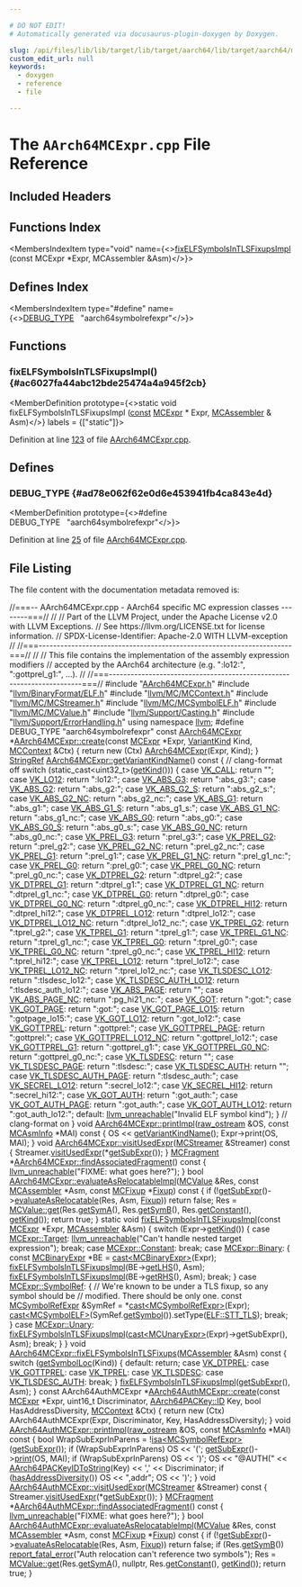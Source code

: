 ```yaml
---

# DO NOT EDIT!
# Automatically generated via docusaurus-plugin-doxygen by Doxygen.

slug: /api/files/lib/lib/target/lib/target/aarch64/lib/target/aarch64/mctargetdesc/aarch64mcexpr-cpp
custom_edit_url: null
keywords:
  - doxygen
  - reference
  - file

---
```





# The `AArch64MCExpr.cpp` File Reference

<DoxygenPage pluginConfig={pluginConfig}>



## Included Headers

<IncludesList>
<IncludesListItem
  filePath="AArch64MCExpr.h"
  permalink="/docs/api/files/lib/lib/target/lib/target/aarch64/lib/target/aarch64/mctargetdesc/aarch64mcexpr-h"
  isLocal="true" />
<IncludesListItem
  filePath="llvm/BinaryFormat/ELF.h"
  permalink="/docs/api/files/include/include/llvm/include/llvm/binaryformat/elf-h"
  isLocal="true" />
<IncludesListItem
  filePath="llvm/MC/MCContext.h"
  permalink="/docs/api/files/include/include/llvm/include/llvm/mc/mccontext-h"
  isLocal="true" />
<IncludesListItem
  filePath="llvm/MC/MCStreamer.h"
  permalink="/docs/api/files/include/include/llvm/include/llvm/mc/mcstreamer-h"
  isLocal="true" />
<IncludesListItem
  filePath="llvm/MC/MCSymbolELF.h"
  permalink="/docs/api/files/include/include/llvm/include/llvm/mc/mcsymbolelf-h"
  isLocal="true" />
<IncludesListItem
  filePath="llvm/MC/MCValue.h"
  permalink="/docs/api/files/include/include/llvm/include/llvm/mc/mcvalue-h"
  isLocal="true" />
<IncludesListItem
  filePath="llvm/Support/Casting.h"
  permalink="/docs/api/files/include/include/llvm/include/llvm/support/casting-h"
  isLocal="true" />
<IncludesListItem
  filePath="llvm/Support/ErrorHandling.h"
  permalink="/docs/api/files/include/include/llvm/include/llvm/support/errorhandling-h"
  isLocal="true" />
</IncludesList>

## Functions Index

<MembersIndex>

<MembersIndexItem
  type="void"
  name={<><a href="#ac6027fa44abc12bde25474a4a945f2cb">fixELFSymbolsInTLSFixupsImpl</a> (const MCExpr &#42;Expr, MCAssembler &amp;Asm)</>}>
</MembersIndexItem>

</MembersIndex>

## Defines Index

<MembersIndex>

<MembersIndexItem
  type="#define"
  name={<><a href="#ad78e062f62e0d6e453941fb4ca843e4d">DEBUG&#95;TYPE</a>&nbsp;&nbsp;&nbsp;&quot;aarch64symbolrefexpr&quot;</>}>
</MembersIndexItem>

</MembersIndex>


<SectionDefinition>

## Functions

### fixELFSymbolsInTLSFixupsImpl() {#ac6027fa44abc12bde25474a4a945f2cb}

<MemberDefinition
  prototype={<>static void fixELFSymbolsInTLSFixupsImpl (<a href="/docs/api/files/lib/lib/target/lib/target/aarch64/aarch64promoteconstant-cpp/#a90f8350fecae261c25be85d38b451bff">const</a> <a href="/docs/api/classes/llvm/mcexpr">MCExpr</a> &#42; Expr, <a href="/docs/api/classes/llvm/mcassembler">MCAssembler</a> &amp; Asm)</>}
  labels = {["static"]}>

Definition at line <a href="#l00123">123</a> of file <a href="/docs/api/files/lib/lib/target/lib/target/aarch64/lib/target/aarch64/mctargetdesc/aarch64mcexpr-cpp">AArch64MCExpr.cpp</a>.
</MemberDefinition>

</SectionDefinition>

<SectionDefinition>

## Defines

### DEBUG&#95;TYPE {#ad78e062f62e0d6e453941fb4ca843e4d}

<MemberDefinition
  prototype={<>#define DEBUG&#95;TYPE&nbsp;&nbsp;&nbsp;&quot;aarch64symbolrefexpr&quot;</>}>

Definition at line <a href="#l00025">25</a> of file <a href="/docs/api/files/lib/lib/target/lib/target/aarch64/lib/target/aarch64/mctargetdesc/aarch64mcexpr-cpp">AArch64MCExpr.cpp</a>.
</MemberDefinition>

</SectionDefinition>

## File Listing

The file content with the documentation metadata removed is:

<ProgramListing>

<Link id="l00001" /><CodeLine lineNumber="1"><Highlight kind="comment">//===-- AArch64MCExpr.cpp - AArch64 specific MC expression classes --------===//</Highlight><Highlight kind="normal"></Highlight></CodeLine>
<Link id="l00002" /><CodeLine lineNumber="2"><Highlight kind="normal"></Highlight><Highlight kind="comment">//</Highlight><Highlight kind="normal"></Highlight></CodeLine>
<Link id="l00003" /><CodeLine lineNumber="3"><Highlight kind="normal"></Highlight><Highlight kind="comment">// Part of the LLVM Project, under the Apache License v2.0 with LLVM Exceptions.</Highlight><Highlight kind="normal"></Highlight></CodeLine>
<Link id="l00004" /><CodeLine lineNumber="4"><Highlight kind="normal"></Highlight><Highlight kind="comment">// See https://llvm.org/LICENSE.txt for license information.</Highlight><Highlight kind="normal"></Highlight></CodeLine>
<Link id="l00005" /><CodeLine lineNumber="5"><Highlight kind="normal"></Highlight><Highlight kind="comment">// SPDX-License-Identifier: Apache-2.0 WITH LLVM-exception</Highlight><Highlight kind="normal"></Highlight></CodeLine>
<Link id="l00006" /><CodeLine lineNumber="6"><Highlight kind="normal"></Highlight><Highlight kind="comment">//</Highlight><Highlight kind="normal"></Highlight></CodeLine>
<Link id="l00007" /><CodeLine lineNumber="7"><Highlight kind="normal"></Highlight><Highlight kind="comment">//===----------------------------------------------------------------------===//</Highlight><Highlight kind="normal"></Highlight></CodeLine>
<Link id="l00008" /><CodeLine lineNumber="8"><Highlight kind="normal"></Highlight><Highlight kind="comment">//</Highlight><Highlight kind="normal"></Highlight></CodeLine>
<Link id="l00009" /><CodeLine lineNumber="9"><Highlight kind="normal"></Highlight><Highlight kind="comment">// This file contains the implementation of the assembly expression modifiers</Highlight><Highlight kind="normal"></Highlight></CodeLine>
<Link id="l00010" /><CodeLine lineNumber="10"><Highlight kind="normal"></Highlight><Highlight kind="comment">// accepted by the AArch64 architecture (e.g. &quot;:lo12:&quot;, &quot;:gottprel&#95;g1:&quot;, ...).</Highlight><Highlight kind="normal"></Highlight></CodeLine>
<Link id="l00011" /><CodeLine lineNumber="11"><Highlight kind="normal"></Highlight><Highlight kind="comment">//</Highlight><Highlight kind="normal"></Highlight></CodeLine>
<Link id="l00012" /><CodeLine lineNumber="12"><Highlight kind="normal"></Highlight><Highlight kind="comment">//===----------------------------------------------------------------------===//</Highlight><Highlight kind="normal"></Highlight></CodeLine>
<Link id="l00013" /><CodeLine lineNumber="13"><Highlight kind="normal"></Highlight></CodeLine>
<Link id="l00014" /><CodeLine lineNumber="14"><Highlight kind="normal"></Highlight><Highlight kind="preprocessor">#include &quot;<a href="/docs/api/files/lib/lib/target/lib/target/aarch64/lib/target/aarch64/mctargetdesc/aarch64mcexpr-h">AArch64MCExpr.h</a>&quot;</Highlight><Highlight kind="normal"></Highlight></CodeLine>
<Link id="l00015" /><CodeLine lineNumber="15"><Highlight kind="normal"></Highlight><Highlight kind="preprocessor">#include &quot;<a href="/docs/api/files/include/include/llvm/include/llvm/binaryformat/elf-h">llvm/BinaryFormat/ELF.h</a>&quot;</Highlight><Highlight kind="normal"></Highlight></CodeLine>
<Link id="l00016" /><CodeLine lineNumber="16"><Highlight kind="normal"></Highlight><Highlight kind="preprocessor">#include &quot;<a href="/docs/api/files/include/include/llvm/include/llvm/mc/mccontext-h">llvm/MC/MCContext.h</a>&quot;</Highlight><Highlight kind="normal"></Highlight></CodeLine>
<Link id="l00017" /><CodeLine lineNumber="17"><Highlight kind="normal"></Highlight><Highlight kind="preprocessor">#include &quot;<a href="/docs/api/files/include/include/llvm/include/llvm/mc/mcstreamer-h">llvm/MC/MCStreamer.h</a>&quot;</Highlight><Highlight kind="normal"></Highlight></CodeLine>
<Link id="l00018" /><CodeLine lineNumber="18"><Highlight kind="normal"></Highlight><Highlight kind="preprocessor">#include &quot;<a href="/docs/api/files/include/include/llvm/include/llvm/mc/mcsymbolelf-h">llvm/MC/MCSymbolELF.h</a>&quot;</Highlight><Highlight kind="normal"></Highlight></CodeLine>
<Link id="l00019" /><CodeLine lineNumber="19"><Highlight kind="normal"></Highlight><Highlight kind="preprocessor">#include &quot;<a href="/docs/api/files/include/include/llvm/include/llvm/mc/mcvalue-h">llvm/MC/MCValue.h</a>&quot;</Highlight><Highlight kind="normal"></Highlight></CodeLine>
<Link id="l00020" /><CodeLine lineNumber="20"><Highlight kind="normal"></Highlight><Highlight kind="preprocessor">#include &quot;<a href="/docs/api/files/include/include/llvm/include/llvm/support/casting-h">llvm/Support/Casting.h</a>&quot;</Highlight><Highlight kind="normal"></Highlight></CodeLine>
<Link id="l00021" /><CodeLine lineNumber="21"><Highlight kind="normal"></Highlight><Highlight kind="preprocessor">#include &quot;<a href="/docs/api/files/include/include/llvm/include/llvm/support/errorhandling-h">llvm/Support/ErrorHandling.h</a>&quot;</Highlight><Highlight kind="normal"></Highlight></CodeLine>
<Link id="l00022" /><CodeLine lineNumber="22"><Highlight kind="normal"></Highlight></CodeLine>
<Link id="l00023" /><CodeLine lineNumber="23"><Highlight kind="normal"></Highlight><Highlight kind="keyword">using namespace </Highlight><Highlight kind="normal"><a href="/docs/api/namespaces/llvm">llvm</a>;</Highlight></CodeLine>
<Link id="l00024" /><CodeLine lineNumber="24"><Highlight kind="normal"></Highlight></CodeLine>
<Link id="l00025" /><CodeLine lineNumber="25" lineLink="#ad78e062f62e0d6e453941fb4ca843e4d"><Highlight kind="normal"></Highlight><Highlight kind="preprocessor">#define DEBUG&#95;TYPE &quot;aarch64symbolrefexpr&quot;</Highlight><Highlight kind="normal"></Highlight></CodeLine>
<Link id="l00026" /><CodeLine lineNumber="26"><Highlight kind="normal"></Highlight></CodeLine>
<Link id="l00027" /><CodeLine lineNumber="27" lineLink="/docs/api/classes/llvm/aarch64mcexpr/#a84d44e8b0d35d0b19946a50e8229ab86"><Highlight kind="normal"></Highlight><Highlight kind="keyword">const</Highlight><Highlight kind="normal"> <a href="/docs/api/classes/llvm/aarch64mcexpr/#a26a585c3355b561e0bd7a9e8d3cbed44">AArch64MCExpr</a> &#42;<a href="/docs/api/classes/llvm/aarch64mcexpr/#a84d44e8b0d35d0b19946a50e8229ab86">AArch64MCExpr::create</a>(</Highlight><Highlight kind="keyword">const</Highlight><Highlight kind="normal"> <a href="/docs/api/classes/llvm/mcexpr">MCExpr</a> &#42;Expr, <a href="/docs/api/classes/llvm/aarch64mcexpr/#abec9c1dd43489b968c9780860bad71bf">VariantKind</a> Kind,</Highlight></CodeLine>
<Link id="l00028" /><CodeLine lineNumber="28"><Highlight kind="normal">                                       <a href="/docs/api/classes/llvm/mccontext">MCContext</a> &amp;Ctx) &#123;</Highlight></CodeLine>
<Link id="l00029" /><CodeLine lineNumber="29"><Highlight kind="normal">  </Highlight><Highlight kind="keywordflow">return</Highlight><Highlight kind="normal"> </Highlight><Highlight kind="keyword">new</Highlight><Highlight kind="normal"> (Ctx) <a href="/docs/api/classes/llvm/aarch64mcexpr/#a26a585c3355b561e0bd7a9e8d3cbed44">AArch64MCExpr</a>(Expr, Kind);</Highlight></CodeLine>
<Link id="l00030" /><CodeLine lineNumber="30"><Highlight kind="normal">&#125;</Highlight></CodeLine>
<Link id="l00031" /><CodeLine lineNumber="31"><Highlight kind="normal"></Highlight></CodeLine>
<Link id="l00032" /><CodeLine lineNumber="32" lineLink="/docs/api/classes/llvm/aarch64mcexpr/#a4c7b303dd646822f22c9b1f6169162b4"><Highlight kind="normal"><a href="/docs/api/classes/llvm/stringref">StringRef</a> <a href="/docs/api/classes/llvm/aarch64mcexpr/#a4c7b303dd646822f22c9b1f6169162b4">AArch64MCExpr::getVariantKindName</a>()</Highlight><Highlight kind="keyword"> const </Highlight><Highlight kind="normal">&#123;</Highlight></CodeLine>
<Link id="l00033" /><CodeLine lineNumber="33"><Highlight kind="normal">  </Highlight><Highlight kind="comment">// clang-format off</Highlight><Highlight kind="normal"></Highlight></CodeLine>
<Link id="l00034" /><CodeLine lineNumber="34"><Highlight kind="normal">  </Highlight><Highlight kind="keywordflow">switch</Highlight><Highlight kind="normal"> (</Highlight><Highlight kind="keyword">static&#95;cast&lt;</Highlight><Highlight kind="normal">uint32&#95;t</Highlight><Highlight kind="keyword">&gt;</Highlight><Highlight kind="normal">(<a href="/docs/api/classes/llvm/aarch64mcexpr/#ab17d0c21f5ebab570d850a8e8a4ffa9f">getKind</a>())) &#123;</Highlight></CodeLine>
<Link id="l00035" /><CodeLine lineNumber="35"><Highlight kind="normal">  </Highlight><Highlight kind="keywordflow">case</Highlight><Highlight kind="normal"> <a href="/docs/api/classes/llvm/aarch64mcexpr/#abec9c1dd43489b968c9780860bad71bfa7df30bfd9a5a56ae922f3597d31363b0">VK&#95;CALL</a>:                </Highlight><Highlight kind="keywordflow">return</Highlight><Highlight kind="normal"> </Highlight><Highlight kind="stringliteral">&quot;&quot;</Highlight><Highlight kind="normal">;</Highlight></CodeLine>
<Link id="l00036" /><CodeLine lineNumber="36"><Highlight kind="normal">  </Highlight><Highlight kind="keywordflow">case</Highlight><Highlight kind="normal"> <a href="/docs/api/classes/llvm/aarch64mcexpr/#abec9c1dd43489b968c9780860bad71bfac273d7a8ebcef5784a4904ffe145aefe">VK&#95;LO12</a>:                </Highlight><Highlight kind="keywordflow">return</Highlight><Highlight kind="normal"> </Highlight><Highlight kind="stringliteral">&quot;:lo12:&quot;</Highlight><Highlight kind="normal">;</Highlight></CodeLine>
<Link id="l00037" /><CodeLine lineNumber="37"><Highlight kind="normal">  </Highlight><Highlight kind="keywordflow">case</Highlight><Highlight kind="normal"> <a href="/docs/api/classes/llvm/aarch64mcexpr/#abec9c1dd43489b968c9780860bad71bfa963191759d19cf8d90bc0c40435c8cb8">VK&#95;ABS&#95;G3</a>:              </Highlight><Highlight kind="keywordflow">return</Highlight><Highlight kind="normal"> </Highlight><Highlight kind="stringliteral">&quot;:abs&#95;g3:&quot;</Highlight><Highlight kind="normal">;</Highlight></CodeLine>
<Link id="l00038" /><CodeLine lineNumber="38"><Highlight kind="normal">  </Highlight><Highlight kind="keywordflow">case</Highlight><Highlight kind="normal"> <a href="/docs/api/classes/llvm/aarch64mcexpr/#abec9c1dd43489b968c9780860bad71bfa284689a52a5f79b95b051a057c54fb1e">VK&#95;ABS&#95;G2</a>:              </Highlight><Highlight kind="keywordflow">return</Highlight><Highlight kind="normal"> </Highlight><Highlight kind="stringliteral">&quot;:abs&#95;g2:&quot;</Highlight><Highlight kind="normal">;</Highlight></CodeLine>
<Link id="l00039" /><CodeLine lineNumber="39"><Highlight kind="normal">  </Highlight><Highlight kind="keywordflow">case</Highlight><Highlight kind="normal"> <a href="/docs/api/classes/llvm/aarch64mcexpr/#abec9c1dd43489b968c9780860bad71bfa536c18c873600b1e2aba9d9f894e9213">VK&#95;ABS&#95;G2&#95;S</a>:            </Highlight><Highlight kind="keywordflow">return</Highlight><Highlight kind="normal"> </Highlight><Highlight kind="stringliteral">&quot;:abs&#95;g2&#95;s:&quot;</Highlight><Highlight kind="normal">;</Highlight></CodeLine>
<Link id="l00040" /><CodeLine lineNumber="40"><Highlight kind="normal">  </Highlight><Highlight kind="keywordflow">case</Highlight><Highlight kind="normal"> <a href="/docs/api/classes/llvm/aarch64mcexpr/#abec9c1dd43489b968c9780860bad71bfa1089df68239d0e46c2fba2190c4c0eb8">VK&#95;ABS&#95;G2&#95;NC</a>:           </Highlight><Highlight kind="keywordflow">return</Highlight><Highlight kind="normal"> </Highlight><Highlight kind="stringliteral">&quot;:abs&#95;g2&#95;nc:&quot;</Highlight><Highlight kind="normal">;</Highlight></CodeLine>
<Link id="l00041" /><CodeLine lineNumber="41"><Highlight kind="normal">  </Highlight><Highlight kind="keywordflow">case</Highlight><Highlight kind="normal"> <a href="/docs/api/classes/llvm/aarch64mcexpr/#abec9c1dd43489b968c9780860bad71bfae40f238af3f6fe589641a720ab4f97a8">VK&#95;ABS&#95;G1</a>:              </Highlight><Highlight kind="keywordflow">return</Highlight><Highlight kind="normal"> </Highlight><Highlight kind="stringliteral">&quot;:abs&#95;g1:&quot;</Highlight><Highlight kind="normal">;</Highlight></CodeLine>
<Link id="l00042" /><CodeLine lineNumber="42"><Highlight kind="normal">  </Highlight><Highlight kind="keywordflow">case</Highlight><Highlight kind="normal"> <a href="/docs/api/classes/llvm/aarch64mcexpr/#abec9c1dd43489b968c9780860bad71bfa53f60806897246321227204c69d467c3">VK&#95;ABS&#95;G1&#95;S</a>:            </Highlight><Highlight kind="keywordflow">return</Highlight><Highlight kind="normal"> </Highlight><Highlight kind="stringliteral">&quot;:abs&#95;g1&#95;s:&quot;</Highlight><Highlight kind="normal">;</Highlight></CodeLine>
<Link id="l00043" /><CodeLine lineNumber="43"><Highlight kind="normal">  </Highlight><Highlight kind="keywordflow">case</Highlight><Highlight kind="normal"> <a href="/docs/api/classes/llvm/aarch64mcexpr/#abec9c1dd43489b968c9780860bad71bfa1f931e50ae5f4c5f77e050447b2e3320">VK&#95;ABS&#95;G1&#95;NC</a>:           </Highlight><Highlight kind="keywordflow">return</Highlight><Highlight kind="normal"> </Highlight><Highlight kind="stringliteral">&quot;:abs&#95;g1&#95;nc:&quot;</Highlight><Highlight kind="normal">;</Highlight></CodeLine>
<Link id="l00044" /><CodeLine lineNumber="44"><Highlight kind="normal">  </Highlight><Highlight kind="keywordflow">case</Highlight><Highlight kind="normal"> <a href="/docs/api/classes/llvm/aarch64mcexpr/#abec9c1dd43489b968c9780860bad71bfa35474485d868b25489fc57669a9c27f9">VK&#95;ABS&#95;G0</a>:              </Highlight><Highlight kind="keywordflow">return</Highlight><Highlight kind="normal"> </Highlight><Highlight kind="stringliteral">&quot;:abs&#95;g0:&quot;</Highlight><Highlight kind="normal">;</Highlight></CodeLine>
<Link id="l00045" /><CodeLine lineNumber="45"><Highlight kind="normal">  </Highlight><Highlight kind="keywordflow">case</Highlight><Highlight kind="normal"> <a href="/docs/api/classes/llvm/aarch64mcexpr/#abec9c1dd43489b968c9780860bad71bfa7eb9497609b61ca20e383022f9ab3290">VK&#95;ABS&#95;G0&#95;S</a>:            </Highlight><Highlight kind="keywordflow">return</Highlight><Highlight kind="normal"> </Highlight><Highlight kind="stringliteral">&quot;:abs&#95;g0&#95;s:&quot;</Highlight><Highlight kind="normal">;</Highlight></CodeLine>
<Link id="l00046" /><CodeLine lineNumber="46"><Highlight kind="normal">  </Highlight><Highlight kind="keywordflow">case</Highlight><Highlight kind="normal"> <a href="/docs/api/classes/llvm/aarch64mcexpr/#abec9c1dd43489b968c9780860bad71bfa65e6d1b5482060081af43ab78352964d">VK&#95;ABS&#95;G0&#95;NC</a>:           </Highlight><Highlight kind="keywordflow">return</Highlight><Highlight kind="normal"> </Highlight><Highlight kind="stringliteral">&quot;:abs&#95;g0&#95;nc:&quot;</Highlight><Highlight kind="normal">;</Highlight></CodeLine>
<Link id="l00047" /><CodeLine lineNumber="47"><Highlight kind="normal">  </Highlight><Highlight kind="keywordflow">case</Highlight><Highlight kind="normal"> <a href="/docs/api/classes/llvm/aarch64mcexpr/#abec9c1dd43489b968c9780860bad71bfa9a4ed17656f61247e51858d2f8d9203d">VK&#95;PREL&#95;G3</a>:             </Highlight><Highlight kind="keywordflow">return</Highlight><Highlight kind="normal"> </Highlight><Highlight kind="stringliteral">&quot;:prel&#95;g3:&quot;</Highlight><Highlight kind="normal">;</Highlight></CodeLine>
<Link id="l00048" /><CodeLine lineNumber="48"><Highlight kind="normal">  </Highlight><Highlight kind="keywordflow">case</Highlight><Highlight kind="normal"> <a href="/docs/api/classes/llvm/aarch64mcexpr/#abec9c1dd43489b968c9780860bad71bfae308678726c12af491f9647e76f3f1b9">VK&#95;PREL&#95;G2</a>:             </Highlight><Highlight kind="keywordflow">return</Highlight><Highlight kind="normal"> </Highlight><Highlight kind="stringliteral">&quot;:prel&#95;g2:&quot;</Highlight><Highlight kind="normal">;</Highlight></CodeLine>
<Link id="l00049" /><CodeLine lineNumber="49"><Highlight kind="normal">  </Highlight><Highlight kind="keywordflow">case</Highlight><Highlight kind="normal"> <a href="/docs/api/classes/llvm/aarch64mcexpr/#abec9c1dd43489b968c9780860bad71bfa432b91e82080f70cff564bc1f0db2b17">VK&#95;PREL&#95;G2&#95;NC</a>:          </Highlight><Highlight kind="keywordflow">return</Highlight><Highlight kind="normal"> </Highlight><Highlight kind="stringliteral">&quot;:prel&#95;g2&#95;nc:&quot;</Highlight><Highlight kind="normal">;</Highlight></CodeLine>
<Link id="l00050" /><CodeLine lineNumber="50"><Highlight kind="normal">  </Highlight><Highlight kind="keywordflow">case</Highlight><Highlight kind="normal"> <a href="/docs/api/classes/llvm/aarch64mcexpr/#abec9c1dd43489b968c9780860bad71bfab0d49b0ffa4753b61465eb29942f838c">VK&#95;PREL&#95;G1</a>:             </Highlight><Highlight kind="keywordflow">return</Highlight><Highlight kind="normal"> </Highlight><Highlight kind="stringliteral">&quot;:prel&#95;g1:&quot;</Highlight><Highlight kind="normal">;</Highlight></CodeLine>
<Link id="l00051" /><CodeLine lineNumber="51"><Highlight kind="normal">  </Highlight><Highlight kind="keywordflow">case</Highlight><Highlight kind="normal"> <a href="/docs/api/classes/llvm/aarch64mcexpr/#abec9c1dd43489b968c9780860bad71bfadf42ca6f959ddac98d35254c0914af09">VK&#95;PREL&#95;G1&#95;NC</a>:          </Highlight><Highlight kind="keywordflow">return</Highlight><Highlight kind="normal"> </Highlight><Highlight kind="stringliteral">&quot;:prel&#95;g1&#95;nc:&quot;</Highlight><Highlight kind="normal">;</Highlight></CodeLine>
<Link id="l00052" /><CodeLine lineNumber="52"><Highlight kind="normal">  </Highlight><Highlight kind="keywordflow">case</Highlight><Highlight kind="normal"> <a href="/docs/api/classes/llvm/aarch64mcexpr/#abec9c1dd43489b968c9780860bad71bfa8f3aaf6805e534003f15c7e878acdf32">VK&#95;PREL&#95;G0</a>:             </Highlight><Highlight kind="keywordflow">return</Highlight><Highlight kind="normal"> </Highlight><Highlight kind="stringliteral">&quot;:prel&#95;g0:&quot;</Highlight><Highlight kind="normal">;</Highlight></CodeLine>
<Link id="l00053" /><CodeLine lineNumber="53"><Highlight kind="normal">  </Highlight><Highlight kind="keywordflow">case</Highlight><Highlight kind="normal"> <a href="/docs/api/classes/llvm/aarch64mcexpr/#abec9c1dd43489b968c9780860bad71bfab793dd2a7b912aeaae778108094a5689">VK&#95;PREL&#95;G0&#95;NC</a>:          </Highlight><Highlight kind="keywordflow">return</Highlight><Highlight kind="normal"> </Highlight><Highlight kind="stringliteral">&quot;:prel&#95;g0&#95;nc:&quot;</Highlight><Highlight kind="normal">;</Highlight></CodeLine>
<Link id="l00054" /><CodeLine lineNumber="54"><Highlight kind="normal">  </Highlight><Highlight kind="keywordflow">case</Highlight><Highlight kind="normal"> <a href="/docs/api/classes/llvm/aarch64mcexpr/#abec9c1dd43489b968c9780860bad71bfa8f5d53560d98ded247f3bc911c00260d">VK&#95;DTPREL&#95;G2</a>:           </Highlight><Highlight kind="keywordflow">return</Highlight><Highlight kind="normal"> </Highlight><Highlight kind="stringliteral">&quot;:dtprel&#95;g2:&quot;</Highlight><Highlight kind="normal">;</Highlight></CodeLine>
<Link id="l00055" /><CodeLine lineNumber="55"><Highlight kind="normal">  </Highlight><Highlight kind="keywordflow">case</Highlight><Highlight kind="normal"> <a href="/docs/api/classes/llvm/aarch64mcexpr/#abec9c1dd43489b968c9780860bad71bfa1ea6131fa4bc346a2285f73b1e3b2b88">VK&#95;DTPREL&#95;G1</a>:           </Highlight><Highlight kind="keywordflow">return</Highlight><Highlight kind="normal"> </Highlight><Highlight kind="stringliteral">&quot;:dtprel&#95;g1:&quot;</Highlight><Highlight kind="normal">;</Highlight></CodeLine>
<Link id="l00056" /><CodeLine lineNumber="56"><Highlight kind="normal">  </Highlight><Highlight kind="keywordflow">case</Highlight><Highlight kind="normal"> <a href="/docs/api/classes/llvm/aarch64mcexpr/#abec9c1dd43489b968c9780860bad71bfa1ea81fd8999cf2538b39f1e012f4a9cc">VK&#95;DTPREL&#95;G1&#95;NC</a>:        </Highlight><Highlight kind="keywordflow">return</Highlight><Highlight kind="normal"> </Highlight><Highlight kind="stringliteral">&quot;:dtprel&#95;g1&#95;nc:&quot;</Highlight><Highlight kind="normal">;</Highlight></CodeLine>
<Link id="l00057" /><CodeLine lineNumber="57"><Highlight kind="normal">  </Highlight><Highlight kind="keywordflow">case</Highlight><Highlight kind="normal"> <a href="/docs/api/classes/llvm/aarch64mcexpr/#abec9c1dd43489b968c9780860bad71bfa752f95c69e8b43369d83833adb099345">VK&#95;DTPREL&#95;G0</a>:           </Highlight><Highlight kind="keywordflow">return</Highlight><Highlight kind="normal"> </Highlight><Highlight kind="stringliteral">&quot;:dtprel&#95;g0:&quot;</Highlight><Highlight kind="normal">;</Highlight></CodeLine>
<Link id="l00058" /><CodeLine lineNumber="58"><Highlight kind="normal">  </Highlight><Highlight kind="keywordflow">case</Highlight><Highlight kind="normal"> <a href="/docs/api/classes/llvm/aarch64mcexpr/#abec9c1dd43489b968c9780860bad71bfab73ae607357b58d9d3de5256d5558284">VK&#95;DTPREL&#95;G0&#95;NC</a>:        </Highlight><Highlight kind="keywordflow">return</Highlight><Highlight kind="normal"> </Highlight><Highlight kind="stringliteral">&quot;:dtprel&#95;g0&#95;nc:&quot;</Highlight><Highlight kind="normal">;</Highlight></CodeLine>
<Link id="l00059" /><CodeLine lineNumber="59"><Highlight kind="normal">  </Highlight><Highlight kind="keywordflow">case</Highlight><Highlight kind="normal"> <a href="/docs/api/classes/llvm/aarch64mcexpr/#abec9c1dd43489b968c9780860bad71bfad1e341aea3471c4a8356b69bfad7a772">VK&#95;DTPREL&#95;HI12</a>:         </Highlight><Highlight kind="keywordflow">return</Highlight><Highlight kind="normal"> </Highlight><Highlight kind="stringliteral">&quot;:dtprel&#95;hi12:&quot;</Highlight><Highlight kind="normal">;</Highlight></CodeLine>
<Link id="l00060" /><CodeLine lineNumber="60"><Highlight kind="normal">  </Highlight><Highlight kind="keywordflow">case</Highlight><Highlight kind="normal"> <a href="/docs/api/classes/llvm/aarch64mcexpr/#abec9c1dd43489b968c9780860bad71bfae976f5dddffeb8a77e5ecc471343842d">VK&#95;DTPREL&#95;LO12</a>:         </Highlight><Highlight kind="keywordflow">return</Highlight><Highlight kind="normal"> </Highlight><Highlight kind="stringliteral">&quot;:dtprel&#95;lo12:&quot;</Highlight><Highlight kind="normal">;</Highlight></CodeLine>
<Link id="l00061" /><CodeLine lineNumber="61"><Highlight kind="normal">  </Highlight><Highlight kind="keywordflow">case</Highlight><Highlight kind="normal"> <a href="/docs/api/classes/llvm/aarch64mcexpr/#abec9c1dd43489b968c9780860bad71bfa690cf2259632dd195b29cb7ad0cd16b7">VK&#95;DTPREL&#95;LO12&#95;NC</a>:      </Highlight><Highlight kind="keywordflow">return</Highlight><Highlight kind="normal"> </Highlight><Highlight kind="stringliteral">&quot;:dtprel&#95;lo12&#95;nc:&quot;</Highlight><Highlight kind="normal">;</Highlight></CodeLine>
<Link id="l00062" /><CodeLine lineNumber="62"><Highlight kind="normal">  </Highlight><Highlight kind="keywordflow">case</Highlight><Highlight kind="normal"> <a href="/docs/api/classes/llvm/aarch64mcexpr/#abec9c1dd43489b968c9780860bad71bfa4b1b25eea13543bbbe0d904a4776d430">VK&#95;TPREL&#95;G2</a>:            </Highlight><Highlight kind="keywordflow">return</Highlight><Highlight kind="normal"> </Highlight><Highlight kind="stringliteral">&quot;:tprel&#95;g2:&quot;</Highlight><Highlight kind="normal">;</Highlight></CodeLine>
<Link id="l00063" /><CodeLine lineNumber="63"><Highlight kind="normal">  </Highlight><Highlight kind="keywordflow">case</Highlight><Highlight kind="normal"> <a href="/docs/api/classes/llvm/aarch64mcexpr/#abec9c1dd43489b968c9780860bad71bfa5027a58d31c5e57b7483970eaf6cd602">VK&#95;TPREL&#95;G1</a>:            </Highlight><Highlight kind="keywordflow">return</Highlight><Highlight kind="normal"> </Highlight><Highlight kind="stringliteral">&quot;:tprel&#95;g1:&quot;</Highlight><Highlight kind="normal">;</Highlight></CodeLine>
<Link id="l00064" /><CodeLine lineNumber="64"><Highlight kind="normal">  </Highlight><Highlight kind="keywordflow">case</Highlight><Highlight kind="normal"> <a href="/docs/api/classes/llvm/aarch64mcexpr/#abec9c1dd43489b968c9780860bad71bfa11bfd951d2f6ec25329b879f8d428fa9">VK&#95;TPREL&#95;G1&#95;NC</a>:         </Highlight><Highlight kind="keywordflow">return</Highlight><Highlight kind="normal"> </Highlight><Highlight kind="stringliteral">&quot;:tprel&#95;g1&#95;nc:&quot;</Highlight><Highlight kind="normal">;</Highlight></CodeLine>
<Link id="l00065" /><CodeLine lineNumber="65"><Highlight kind="normal">  </Highlight><Highlight kind="keywordflow">case</Highlight><Highlight kind="normal"> <a href="/docs/api/classes/llvm/aarch64mcexpr/#abec9c1dd43489b968c9780860bad71bfaeb8c93fb135d2775c869861178d11807">VK&#95;TPREL&#95;G0</a>:            </Highlight><Highlight kind="keywordflow">return</Highlight><Highlight kind="normal"> </Highlight><Highlight kind="stringliteral">&quot;:tprel&#95;g0:&quot;</Highlight><Highlight kind="normal">;</Highlight></CodeLine>
<Link id="l00066" /><CodeLine lineNumber="66"><Highlight kind="normal">  </Highlight><Highlight kind="keywordflow">case</Highlight><Highlight kind="normal"> <a href="/docs/api/classes/llvm/aarch64mcexpr/#abec9c1dd43489b968c9780860bad71bfa6e1d58609fc75b55166830312b91d2df">VK&#95;TPREL&#95;G0&#95;NC</a>:         </Highlight><Highlight kind="keywordflow">return</Highlight><Highlight kind="normal"> </Highlight><Highlight kind="stringliteral">&quot;:tprel&#95;g0&#95;nc:&quot;</Highlight><Highlight kind="normal">;</Highlight></CodeLine>
<Link id="l00067" /><CodeLine lineNumber="67"><Highlight kind="normal">  </Highlight><Highlight kind="keywordflow">case</Highlight><Highlight kind="normal"> <a href="/docs/api/classes/llvm/aarch64mcexpr/#abec9c1dd43489b968c9780860bad71bfa65b0bb155666aed0ad6a4a61dc4f76b6">VK&#95;TPREL&#95;HI12</a>:          </Highlight><Highlight kind="keywordflow">return</Highlight><Highlight kind="normal"> </Highlight><Highlight kind="stringliteral">&quot;:tprel&#95;hi12:&quot;</Highlight><Highlight kind="normal">;</Highlight></CodeLine>
<Link id="l00068" /><CodeLine lineNumber="68"><Highlight kind="normal">  </Highlight><Highlight kind="keywordflow">case</Highlight><Highlight kind="normal"> <a href="/docs/api/classes/llvm/aarch64mcexpr/#abec9c1dd43489b968c9780860bad71bfa69a04395c63763644a14a6a929075fb0">VK&#95;TPREL&#95;LO12</a>:          </Highlight><Highlight kind="keywordflow">return</Highlight><Highlight kind="normal"> </Highlight><Highlight kind="stringliteral">&quot;:tprel&#95;lo12:&quot;</Highlight><Highlight kind="normal">;</Highlight></CodeLine>
<Link id="l00069" /><CodeLine lineNumber="69"><Highlight kind="normal">  </Highlight><Highlight kind="keywordflow">case</Highlight><Highlight kind="normal"> <a href="/docs/api/classes/llvm/aarch64mcexpr/#abec9c1dd43489b968c9780860bad71bfaa2d3ca49c7f86aedb741b49d223fce16">VK&#95;TPREL&#95;LO12&#95;NC</a>:       </Highlight><Highlight kind="keywordflow">return</Highlight><Highlight kind="normal"> </Highlight><Highlight kind="stringliteral">&quot;:tprel&#95;lo12&#95;nc:&quot;</Highlight><Highlight kind="normal">;</Highlight></CodeLine>
<Link id="l00070" /><CodeLine lineNumber="70"><Highlight kind="normal">  </Highlight><Highlight kind="keywordflow">case</Highlight><Highlight kind="normal"> <a href="/docs/api/classes/llvm/aarch64mcexpr/#abec9c1dd43489b968c9780860bad71bfae86e7fb84bad4ed1be1f5772229a8d58">VK&#95;TLSDESC&#95;LO12</a>:        </Highlight><Highlight kind="keywordflow">return</Highlight><Highlight kind="normal"> </Highlight><Highlight kind="stringliteral">&quot;:tlsdesc&#95;lo12:&quot;</Highlight><Highlight kind="normal">;</Highlight></CodeLine>
<Link id="l00071" /><CodeLine lineNumber="71"><Highlight kind="normal">  </Highlight><Highlight kind="keywordflow">case</Highlight><Highlight kind="normal"> <a href="/docs/api/classes/llvm/aarch64mcexpr/#abec9c1dd43489b968c9780860bad71bfacf90d92f6c5b8b5972b2631c72eb5dde">VK&#95;TLSDESC&#95;AUTH&#95;LO12</a>:   </Highlight><Highlight kind="keywordflow">return</Highlight><Highlight kind="normal"> </Highlight><Highlight kind="stringliteral">&quot;:tlsdesc&#95;auth&#95;lo12:&quot;</Highlight><Highlight kind="normal">;</Highlight></CodeLine>
<Link id="l00072" /><CodeLine lineNumber="72"><Highlight kind="normal">  </Highlight><Highlight kind="keywordflow">case</Highlight><Highlight kind="normal"> <a href="/docs/api/classes/llvm/aarch64mcexpr/#abec9c1dd43489b968c9780860bad71bfaaf6f9676ef24562e98c151543f52efc8">VK&#95;ABS&#95;PAGE</a>:            </Highlight><Highlight kind="keywordflow">return</Highlight><Highlight kind="normal"> </Highlight><Highlight kind="stringliteral">&quot;&quot;</Highlight><Highlight kind="normal">;</Highlight></CodeLine>
<Link id="l00073" /><CodeLine lineNumber="73"><Highlight kind="normal">  </Highlight><Highlight kind="keywordflow">case</Highlight><Highlight kind="normal"> <a href="/docs/api/classes/llvm/aarch64mcexpr/#abec9c1dd43489b968c9780860bad71bfa660036640793b7c6285441ebaaec4c6a">VK&#95;ABS&#95;PAGE&#95;NC</a>:         </Highlight><Highlight kind="keywordflow">return</Highlight><Highlight kind="normal"> </Highlight><Highlight kind="stringliteral">&quot;:pg&#95;hi21&#95;nc:&quot;</Highlight><Highlight kind="normal">;</Highlight></CodeLine>
<Link id="l00074" /><CodeLine lineNumber="74"><Highlight kind="normal">  </Highlight><Highlight kind="keywordflow">case</Highlight><Highlight kind="normal"> <a href="/docs/api/classes/llvm/aarch64mcexpr/#abec9c1dd43489b968c9780860bad71bfa96518ec6ca1da559ff4a909126b88060">VK&#95;GOT</a>:                 </Highlight><Highlight kind="keywordflow">return</Highlight><Highlight kind="normal"> </Highlight><Highlight kind="stringliteral">&quot;:got:&quot;</Highlight><Highlight kind="normal">;</Highlight></CodeLine>
<Link id="l00075" /><CodeLine lineNumber="75"><Highlight kind="normal">  </Highlight><Highlight kind="keywordflow">case</Highlight><Highlight kind="normal"> <a href="/docs/api/classes/llvm/aarch64mcexpr/#abec9c1dd43489b968c9780860bad71bfa9df90d2efd141370b894bd4749ed184c">VK&#95;GOT&#95;PAGE</a>:            </Highlight><Highlight kind="keywordflow">return</Highlight><Highlight kind="normal"> </Highlight><Highlight kind="stringliteral">&quot;:got:&quot;</Highlight><Highlight kind="normal">;</Highlight></CodeLine>
<Link id="l00076" /><CodeLine lineNumber="76"><Highlight kind="normal">  </Highlight><Highlight kind="keywordflow">case</Highlight><Highlight kind="normal"> <a href="/docs/api/classes/llvm/aarch64mcexpr/#abec9c1dd43489b968c9780860bad71bfa5fbf97669aa58e6ffa919564aabc2f5f">VK&#95;GOT&#95;PAGE&#95;LO15</a>:       </Highlight><Highlight kind="keywordflow">return</Highlight><Highlight kind="normal"> </Highlight><Highlight kind="stringliteral">&quot;:gotpage&#95;lo15:&quot;</Highlight><Highlight kind="normal">;</Highlight></CodeLine>
<Link id="l00077" /><CodeLine lineNumber="77"><Highlight kind="normal">  </Highlight><Highlight kind="keywordflow">case</Highlight><Highlight kind="normal"> <a href="/docs/api/classes/llvm/aarch64mcexpr/#abec9c1dd43489b968c9780860bad71bfaa3e719e2fda5e6446235fedc1024897e">VK&#95;GOT&#95;LO12</a>:            </Highlight><Highlight kind="keywordflow">return</Highlight><Highlight kind="normal"> </Highlight><Highlight kind="stringliteral">&quot;:got&#95;lo12:&quot;</Highlight><Highlight kind="normal">;</Highlight></CodeLine>
<Link id="l00078" /><CodeLine lineNumber="78"><Highlight kind="normal">  </Highlight><Highlight kind="keywordflow">case</Highlight><Highlight kind="normal"> <a href="/docs/api/classes/llvm/aarch64mcexpr/#abec9c1dd43489b968c9780860bad71bfa6b76c48acac537ea0f3accd4f946b223">VK&#95;GOTTPREL</a>:            </Highlight><Highlight kind="keywordflow">return</Highlight><Highlight kind="normal"> </Highlight><Highlight kind="stringliteral">&quot;:gottprel:&quot;</Highlight><Highlight kind="normal">;</Highlight></CodeLine>
<Link id="l00079" /><CodeLine lineNumber="79"><Highlight kind="normal">  </Highlight><Highlight kind="keywordflow">case</Highlight><Highlight kind="normal"> <a href="/docs/api/classes/llvm/aarch64mcexpr/#abec9c1dd43489b968c9780860bad71bfa64f45ff3541539f980e5edcdbfbd1a73">VK&#95;GOTTPREL&#95;PAGE</a>:       </Highlight><Highlight kind="keywordflow">return</Highlight><Highlight kind="normal"> </Highlight><Highlight kind="stringliteral">&quot;:gottprel:&quot;</Highlight><Highlight kind="normal">;</Highlight></CodeLine>
<Link id="l00080" /><CodeLine lineNumber="80"><Highlight kind="normal">  </Highlight><Highlight kind="keywordflow">case</Highlight><Highlight kind="normal"> <a href="/docs/api/classes/llvm/aarch64mcexpr/#abec9c1dd43489b968c9780860bad71bfad5dd2834fe1711d63b1b6c7ab4fdf5e1">VK&#95;GOTTPREL&#95;LO12&#95;NC</a>:    </Highlight><Highlight kind="keywordflow">return</Highlight><Highlight kind="normal"> </Highlight><Highlight kind="stringliteral">&quot;:gottprel&#95;lo12:&quot;</Highlight><Highlight kind="normal">;</Highlight></CodeLine>
<Link id="l00081" /><CodeLine lineNumber="81"><Highlight kind="normal">  </Highlight><Highlight kind="keywordflow">case</Highlight><Highlight kind="normal"> <a href="/docs/api/classes/llvm/aarch64mcexpr/#abec9c1dd43489b968c9780860bad71bfa818d75cf614986328128098bb46084ed">VK&#95;GOTTPREL&#95;G1</a>:         </Highlight><Highlight kind="keywordflow">return</Highlight><Highlight kind="normal"> </Highlight><Highlight kind="stringliteral">&quot;:gottprel&#95;g1:&quot;</Highlight><Highlight kind="normal">;</Highlight></CodeLine>
<Link id="l00082" /><CodeLine lineNumber="82"><Highlight kind="normal">  </Highlight><Highlight kind="keywordflow">case</Highlight><Highlight kind="normal"> <a href="/docs/api/classes/llvm/aarch64mcexpr/#abec9c1dd43489b968c9780860bad71bfa9c3e5cca2bdd09fc0ecb532f2c5d7e45">VK&#95;GOTTPREL&#95;G0&#95;NC</a>:      </Highlight><Highlight kind="keywordflow">return</Highlight><Highlight kind="normal"> </Highlight><Highlight kind="stringliteral">&quot;:gottprel&#95;g0&#95;nc:&quot;</Highlight><Highlight kind="normal">;</Highlight></CodeLine>
<Link id="l00083" /><CodeLine lineNumber="83"><Highlight kind="normal">  </Highlight><Highlight kind="keywordflow">case</Highlight><Highlight kind="normal"> <a href="/docs/api/classes/llvm/aarch64mcexpr/#abec9c1dd43489b968c9780860bad71bfaa1193d791c0127a6f7a86565a3f460bd">VK&#95;TLSDESC</a>:             </Highlight><Highlight kind="keywordflow">return</Highlight><Highlight kind="normal"> </Highlight><Highlight kind="stringliteral">&quot;&quot;</Highlight><Highlight kind="normal">;</Highlight></CodeLine>
<Link id="l00084" /><CodeLine lineNumber="84"><Highlight kind="normal">  </Highlight><Highlight kind="keywordflow">case</Highlight><Highlight kind="normal"> <a href="/docs/api/classes/llvm/aarch64mcexpr/#abec9c1dd43489b968c9780860bad71bfaa2fd0f1618e78066a208b3ae06037391">VK&#95;TLSDESC&#95;PAGE</a>:        </Highlight><Highlight kind="keywordflow">return</Highlight><Highlight kind="normal"> </Highlight><Highlight kind="stringliteral">&quot;:tlsdesc:&quot;</Highlight><Highlight kind="normal">;</Highlight></CodeLine>
<Link id="l00085" /><CodeLine lineNumber="85"><Highlight kind="normal">  </Highlight><Highlight kind="keywordflow">case</Highlight><Highlight kind="normal"> <a href="/docs/api/classes/llvm/aarch64mcexpr/#abec9c1dd43489b968c9780860bad71bfa32da9cfae143cc7c95c2e0f54ca40bcc">VK&#95;TLSDESC&#95;AUTH</a>:        </Highlight><Highlight kind="keywordflow">return</Highlight><Highlight kind="normal"> </Highlight><Highlight kind="stringliteral">&quot;&quot;</Highlight><Highlight kind="normal">;</Highlight></CodeLine>
<Link id="l00086" /><CodeLine lineNumber="86"><Highlight kind="normal">  </Highlight><Highlight kind="keywordflow">case</Highlight><Highlight kind="normal"> <a href="/docs/api/classes/llvm/aarch64mcexpr/#abec9c1dd43489b968c9780860bad71bfaa433d52bc17bc21ce04f3cf8f409c358">VK&#95;TLSDESC&#95;AUTH&#95;PAGE</a>:   </Highlight><Highlight kind="keywordflow">return</Highlight><Highlight kind="normal"> </Highlight><Highlight kind="stringliteral">&quot;:tlsdesc&#95;auth:&quot;</Highlight><Highlight kind="normal">;</Highlight></CodeLine>
<Link id="l00087" /><CodeLine lineNumber="87"><Highlight kind="normal">  </Highlight><Highlight kind="keywordflow">case</Highlight><Highlight kind="normal"> <a href="/docs/api/classes/llvm/aarch64mcexpr/#abec9c1dd43489b968c9780860bad71bfaee5e353993b28f25d23e1b76e1b295a2">VK&#95;SECREL&#95;LO12</a>:         </Highlight><Highlight kind="keywordflow">return</Highlight><Highlight kind="normal"> </Highlight><Highlight kind="stringliteral">&quot;:secrel&#95;lo12:&quot;</Highlight><Highlight kind="normal">;</Highlight></CodeLine>
<Link id="l00088" /><CodeLine lineNumber="88"><Highlight kind="normal">  </Highlight><Highlight kind="keywordflow">case</Highlight><Highlight kind="normal"> <a href="/docs/api/classes/llvm/aarch64mcexpr/#abec9c1dd43489b968c9780860bad71bfad8bf44f54a45b38024a2cdc10226cb3a">VK&#95;SECREL&#95;HI12</a>:         </Highlight><Highlight kind="keywordflow">return</Highlight><Highlight kind="normal"> </Highlight><Highlight kind="stringliteral">&quot;:secrel&#95;hi12:&quot;</Highlight><Highlight kind="normal">;</Highlight></CodeLine>
<Link id="l00089" /><CodeLine lineNumber="89"><Highlight kind="normal">  </Highlight><Highlight kind="keywordflow">case</Highlight><Highlight kind="normal"> <a href="/docs/api/classes/llvm/aarch64mcexpr/#abec9c1dd43489b968c9780860bad71bfa9ec4c589014eb66893073ac3083a2670">VK&#95;GOT&#95;AUTH</a>:            </Highlight><Highlight kind="keywordflow">return</Highlight><Highlight kind="normal"> </Highlight><Highlight kind="stringliteral">&quot;:got&#95;auth:&quot;</Highlight><Highlight kind="normal">;</Highlight></CodeLine>
<Link id="l00090" /><CodeLine lineNumber="90"><Highlight kind="normal">  </Highlight><Highlight kind="keywordflow">case</Highlight><Highlight kind="normal"> <a href="/docs/api/classes/llvm/aarch64mcexpr/#abec9c1dd43489b968c9780860bad71bfae1c2096bfd2bbfd76a75327f7a830e6b">VK&#95;GOT&#95;AUTH&#95;PAGE</a>:       </Highlight><Highlight kind="keywordflow">return</Highlight><Highlight kind="normal"> </Highlight><Highlight kind="stringliteral">&quot;:got&#95;auth:&quot;</Highlight><Highlight kind="normal">;</Highlight></CodeLine>
<Link id="l00091" /><CodeLine lineNumber="91"><Highlight kind="normal">  </Highlight><Highlight kind="keywordflow">case</Highlight><Highlight kind="normal"> <a href="/docs/api/classes/llvm/aarch64mcexpr/#abec9c1dd43489b968c9780860bad71bfa2f76c31f5c93ff69cd59e817abd85223">VK&#95;GOT&#95;AUTH&#95;LO12</a>:       </Highlight><Highlight kind="keywordflow">return</Highlight><Highlight kind="normal"> </Highlight><Highlight kind="stringliteral">&quot;:got&#95;auth&#95;lo12:&quot;</Highlight><Highlight kind="normal">;</Highlight></CodeLine>
<Link id="l00092" /><CodeLine lineNumber="92"><Highlight kind="normal">  </Highlight><Highlight kind="keywordflow">default</Highlight><Highlight kind="normal">:</Highlight></CodeLine>
<Link id="l00093" /><CodeLine lineNumber="93"><Highlight kind="normal">    <a href="/docs/api/files/include/include/llvm/include/llvm/support/errorhandling-h/#ace243f5c25697a1107cce46626b3dc94">llvm&#95;unreachable</a>(</Highlight><Highlight kind="stringliteral">&quot;Invalid ELF symbol kind&quot;</Highlight><Highlight kind="normal">);</Highlight></CodeLine>
<Link id="l00094" /><CodeLine lineNumber="94"><Highlight kind="normal">  &#125;</Highlight></CodeLine>
<Link id="l00095" /><CodeLine lineNumber="95"><Highlight kind="normal">  </Highlight><Highlight kind="comment">// clang-format on</Highlight><Highlight kind="normal"></Highlight></CodeLine>
<Link id="l00096" /><CodeLine lineNumber="96"><Highlight kind="normal">&#125;</Highlight></CodeLine>
<Link id="l00097" /><CodeLine lineNumber="97"><Highlight kind="normal"></Highlight></CodeLine>
<Link id="l00098" /><CodeLine lineNumber="98" lineLink="/docs/api/classes/llvm/aarch64mcexpr/#ab7d76f738ef1a55d72a3a429c8eab475"><Highlight kind="normal"></Highlight><Highlight kind="keywordtype">void</Highlight><Highlight kind="normal"> <a href="/docs/api/classes/llvm/aarch64mcexpr/#ab7d76f738ef1a55d72a3a429c8eab475">AArch64MCExpr::printImpl</a>(<a href="/docs/api/classes/llvm/raw-ostream">raw&#95;ostream</a> &amp;OS, </Highlight><Highlight kind="keyword">const</Highlight><Highlight kind="normal"> <a href="/docs/api/classes/llvm/mcasminfo">MCAsmInfo</a> &#42;MAI)</Highlight><Highlight kind="keyword"> const </Highlight><Highlight kind="normal">&#123;</Highlight></CodeLine>
<Link id="l00099" /><CodeLine lineNumber="99"><Highlight kind="normal">  OS &lt;&lt; <a href="/docs/api/classes/llvm/aarch64mcexpr/#a4c7b303dd646822f22c9b1f6169162b4">getVariantKindName</a>();</Highlight></CodeLine>
<Link id="l00100" /><CodeLine lineNumber="100"><Highlight kind="normal">  Expr-&gt;print(OS, MAI);</Highlight></CodeLine>
<Link id="l00101" /><CodeLine lineNumber="101"><Highlight kind="normal">&#125;</Highlight></CodeLine>
<Link id="l00102" /><CodeLine lineNumber="102"><Highlight kind="normal"></Highlight></CodeLine>
<Link id="l00103" /><CodeLine lineNumber="103" lineLink="/docs/api/classes/llvm/aarch64mcexpr/#a5979780bec8026d8fd6cb8bf024b3086"><Highlight kind="normal"></Highlight><Highlight kind="keywordtype">void</Highlight><Highlight kind="normal"> <a href="/docs/api/classes/llvm/aarch64mcexpr/#a5979780bec8026d8fd6cb8bf024b3086">AArch64MCExpr::visitUsedExpr</a>(<a href="/docs/api/classes/llvm/mcstreamer">MCStreamer</a> &amp;Streamer)</Highlight><Highlight kind="keyword"> const </Highlight><Highlight kind="normal">&#123;</Highlight></CodeLine>
<Link id="l00104" /><CodeLine lineNumber="104"><Highlight kind="normal">  Streamer.<a href="/docs/api/classes/llvm/mcstreamer/#afb2fc7b7b30a601f94f8f5a6297ec68f">visitUsedExpr</a>(&#42;<a href="/docs/api/classes/llvm/aarch64mcexpr/#aadc269d1f3523366720c8c5d8d382722">getSubExpr</a>());</Highlight></CodeLine>
<Link id="l00105" /><CodeLine lineNumber="105"><Highlight kind="normal">&#125;</Highlight></CodeLine>
<Link id="l00106" /><CodeLine lineNumber="106"><Highlight kind="normal"></Highlight></CodeLine>
<Link id="l00107" /><CodeLine lineNumber="107" lineLink="/docs/api/classes/llvm/aarch64mcexpr/#a44d1f8b239360ee96cd7a33f384fa21b"><Highlight kind="normal"><a href="/docs/api/classes/llvm/mcfragment">MCFragment</a> &#42;<a href="/docs/api/classes/llvm/aarch64mcexpr/#a44d1f8b239360ee96cd7a33f384fa21b">AArch64MCExpr::findAssociatedFragment</a>()</Highlight><Highlight kind="keyword"> const </Highlight><Highlight kind="normal">&#123;</Highlight></CodeLine>
<Link id="l00108" /><CodeLine lineNumber="108"><Highlight kind="normal">  <a href="/docs/api/files/include/include/llvm/include/llvm/support/errorhandling-h/#ace243f5c25697a1107cce46626b3dc94">llvm&#95;unreachable</a>(</Highlight><Highlight kind="stringliteral">&quot;FIXME: what goes here?&quot;</Highlight><Highlight kind="normal">);</Highlight></CodeLine>
<Link id="l00109" /><CodeLine lineNumber="109"><Highlight kind="normal">&#125;</Highlight></CodeLine>
<Link id="l00110" /><CodeLine lineNumber="110"><Highlight kind="normal"></Highlight></CodeLine>
<Link id="l00111" /><CodeLine lineNumber="111" lineLink="/docs/api/classes/llvm/aarch64mcexpr/#a2ee670ab9e4208096e0aff88d1a28034"><Highlight kind="normal"></Highlight><Highlight kind="keywordtype">bool</Highlight><Highlight kind="normal"> <a href="/docs/api/classes/llvm/aarch64mcexpr/#a2ee670ab9e4208096e0aff88d1a28034">AArch64MCExpr::evaluateAsRelocatableImpl</a>(<a href="/docs/api/classes/llvm/mcvalue">MCValue</a> &amp;Res,</Highlight></CodeLine>
<Link id="l00112" /><CodeLine lineNumber="112"><Highlight kind="normal">                                              </Highlight><Highlight kind="keyword">const</Highlight><Highlight kind="normal"> <a href="/docs/api/classes/llvm/mcassembler">MCAssembler</a> &#42;Asm,</Highlight></CodeLine>
<Link id="l00113" /><CodeLine lineNumber="113"><Highlight kind="normal">                                              </Highlight><Highlight kind="keyword">const</Highlight><Highlight kind="normal"> <a href="/docs/api/classes/llvm/mcfixup">MCFixup</a> &#42;<a href="/docs/api/files/lib/lib/target/lib/target/powerpc/ppctlsdynamiccall-cpp/#a4a235aedca5bbfc39934045b6cbf9c70">Fixup</a>)</Highlight><Highlight kind="keyword"> const </Highlight><Highlight kind="normal">&#123;</Highlight></CodeLine>
<Link id="l00114" /><CodeLine lineNumber="114"><Highlight kind="normal">  </Highlight><Highlight kind="keywordflow">if</Highlight><Highlight kind="normal"> (!<a href="/docs/api/classes/llvm/aarch64mcexpr/#aadc269d1f3523366720c8c5d8d382722">getSubExpr</a>()-&gt;<a href="/docs/api/classes/llvm/mcexpr/#aa770f9e822312cc252ee01659e0bc7d4">evaluateAsRelocatable</a>(Res, Asm, <a href="/docs/api/files/lib/lib/target/lib/target/powerpc/ppctlsdynamiccall-cpp/#a4a235aedca5bbfc39934045b6cbf9c70">Fixup</a>))</Highlight></CodeLine>
<Link id="l00115" /><CodeLine lineNumber="115"><Highlight kind="normal">    </Highlight><Highlight kind="keywordflow">return</Highlight><Highlight kind="normal"> </Highlight><Highlight kind="keyword">false</Highlight><Highlight kind="normal">;</Highlight></CodeLine>
<Link id="l00116" /><CodeLine lineNumber="116"><Highlight kind="normal"></Highlight></CodeLine>
<Link id="l00117" /><CodeLine lineNumber="117"><Highlight kind="normal">  Res =</Highlight></CodeLine>
<Link id="l00118" /><CodeLine lineNumber="118"><Highlight kind="normal">      <a href="/docs/api/classes/llvm/mcvalue/#a9749211eb432ffc5b2bbef35eed9e429">MCValue::get</a>(Res.<a href="/docs/api/classes/llvm/mcvalue/#aced07a0d8eb8031ff0c2a6d691277667">getSymA</a>(), Res.<a href="/docs/api/classes/llvm/mcvalue/#a9e7a76b67d50b7136eabb2599982ae41">getSymB</a>(), Res.<a href="/docs/api/classes/llvm/mcvalue/#a435bfff1f2697dbccd406b2e03112443">getConstant</a>(), <a href="/docs/api/classes/llvm/aarch64mcexpr/#ab17d0c21f5ebab570d850a8e8a4ffa9f">getKind</a>());</Highlight></CodeLine>
<Link id="l00119" /><CodeLine lineNumber="119"><Highlight kind="normal"></Highlight></CodeLine>
<Link id="l00120" /><CodeLine lineNumber="120"><Highlight kind="normal">  </Highlight><Highlight kind="keywordflow">return</Highlight><Highlight kind="normal"> </Highlight><Highlight kind="keyword">true</Highlight><Highlight kind="normal">;</Highlight></CodeLine>
<Link id="l00121" /><CodeLine lineNumber="121"><Highlight kind="normal">&#125;</Highlight></CodeLine>
<Link id="l00122" /><CodeLine lineNumber="122"><Highlight kind="normal"></Highlight></CodeLine>
<Link id="l00123" /><CodeLine lineNumber="123" lineLink="#ac6027fa44abc12bde25474a4a945f2cb"><Highlight kind="normal"></Highlight><Highlight kind="keyword">static</Highlight><Highlight kind="normal"> </Highlight><Highlight kind="keywordtype">void</Highlight><Highlight kind="normal"> <a href="#ac6027fa44abc12bde25474a4a945f2cb">fixELFSymbolsInTLSFixupsImpl</a>(</Highlight><Highlight kind="keyword">const</Highlight><Highlight kind="normal"> <a href="/docs/api/classes/llvm/mcexpr">MCExpr</a> &#42;Expr, <a href="/docs/api/classes/llvm/mcassembler">MCAssembler</a> &amp;Asm) &#123;</Highlight></CodeLine>
<Link id="l00124" /><CodeLine lineNumber="124"><Highlight kind="normal">  </Highlight><Highlight kind="keywordflow">switch</Highlight><Highlight kind="normal"> (Expr-&gt;<a href="/docs/api/classes/llvm/mcexpr/#af5d6e67c11188675c1309e098afac194">getKind</a>()) &#123;</Highlight></CodeLine>
<Link id="l00125" /><CodeLine lineNumber="125"><Highlight kind="normal">  </Highlight><Highlight kind="keywordflow">case</Highlight><Highlight kind="normal"> <a href="/docs/api/classes/llvm/mcexpr/#a83112ba0cecd7a7add9f1f9c441d606faa65560b8224a92e80f422df090f07c55">MCExpr::Target</a>:</Highlight></CodeLine>
<Link id="l00126" /><CodeLine lineNumber="126"><Highlight kind="normal">    <a href="/docs/api/files/include/include/llvm/include/llvm/support/errorhandling-h/#ace243f5c25697a1107cce46626b3dc94">llvm&#95;unreachable</a>(</Highlight><Highlight kind="stringliteral">&quot;Can&#39;t handle nested target expression&quot;</Highlight><Highlight kind="normal">);</Highlight></CodeLine>
<Link id="l00127" /><CodeLine lineNumber="127"><Highlight kind="normal">    </Highlight><Highlight kind="keywordflow">break</Highlight><Highlight kind="normal">;</Highlight></CodeLine>
<Link id="l00128" /><CodeLine lineNumber="128"><Highlight kind="normal">  </Highlight><Highlight kind="keywordflow">case</Highlight><Highlight kind="normal"> <a href="/docs/api/classes/llvm/mcexpr/#a83112ba0cecd7a7add9f1f9c441d606fa66e286cc65e62341501e5b26feade28d">MCExpr::Constant</a>:</Highlight></CodeLine>
<Link id="l00129" /><CodeLine lineNumber="129"><Highlight kind="normal">    </Highlight><Highlight kind="keywordflow">break</Highlight><Highlight kind="normal">;</Highlight></CodeLine>
<Link id="l00130" /><CodeLine lineNumber="130"><Highlight kind="normal"></Highlight></CodeLine>
<Link id="l00131" /><CodeLine lineNumber="131"><Highlight kind="normal">  </Highlight><Highlight kind="keywordflow">case</Highlight><Highlight kind="normal"> <a href="/docs/api/classes/llvm/mcexpr/#a83112ba0cecd7a7add9f1f9c441d606fad39c4375f2de701a811385670a699a51">MCExpr::Binary</a>: &#123;</Highlight></CodeLine>
<Link id="l00132" /><CodeLine lineNumber="132"><Highlight kind="normal">    </Highlight><Highlight kind="keyword">const</Highlight><Highlight kind="normal"> <a href="/docs/api/classes/llvm/mcbinaryexpr">MCBinaryExpr</a> &#42;BE = <a href="/docs/api/namespaces/llvm/#ac4fc845f5ed92de63cd4474f128f5fc5">cast&lt;MCBinaryExpr&gt;</a>(Expr);</Highlight></CodeLine>
<Link id="l00133" /><CodeLine lineNumber="133"><Highlight kind="normal">    <a href="#ac6027fa44abc12bde25474a4a945f2cb">fixELFSymbolsInTLSFixupsImpl</a>(BE-&gt;<a href="/docs/api/classes/llvm/mcbinaryexpr/#a071993fe404ae3387526e7a104b0f38c">getLHS</a>(), Asm);</Highlight></CodeLine>
<Link id="l00134" /><CodeLine lineNumber="134"><Highlight kind="normal">    <a href="#ac6027fa44abc12bde25474a4a945f2cb">fixELFSymbolsInTLSFixupsImpl</a>(BE-&gt;<a href="/docs/api/classes/llvm/mcbinaryexpr/#a201920f46caa494d398931ef46788de2">getRHS</a>(), Asm);</Highlight></CodeLine>
<Link id="l00135" /><CodeLine lineNumber="135"><Highlight kind="normal">    </Highlight><Highlight kind="keywordflow">break</Highlight><Highlight kind="normal">;</Highlight></CodeLine>
<Link id="l00136" /><CodeLine lineNumber="136"><Highlight kind="normal">  &#125;</Highlight></CodeLine>
<Link id="l00137" /><CodeLine lineNumber="137"><Highlight kind="normal"></Highlight></CodeLine>
<Link id="l00138" /><CodeLine lineNumber="138"><Highlight kind="normal">  </Highlight><Highlight kind="keywordflow">case</Highlight><Highlight kind="normal"> <a href="/docs/api/classes/llvm/mcexpr/#a83112ba0cecd7a7add9f1f9c441d606fa8cbc19c1660252a30c030fa945999a91">MCExpr::SymbolRef</a>: &#123;</Highlight></CodeLine>
<Link id="l00139" /><CodeLine lineNumber="139"><Highlight kind="normal">    </Highlight><Highlight kind="comment">// We&#39;re known to be under a TLS fixup, so any symbol should be</Highlight><Highlight kind="normal"></Highlight></CodeLine>
<Link id="l00140" /><CodeLine lineNumber="140"><Highlight kind="normal">    </Highlight><Highlight kind="comment">// modified. There should be only one.</Highlight><Highlight kind="normal"></Highlight></CodeLine>
<Link id="l00141" /><CodeLine lineNumber="141"><Highlight kind="normal">    </Highlight><Highlight kind="keyword">const</Highlight><Highlight kind="normal"> <a href="/docs/api/classes/llvm/mcsymbolrefexpr">MCSymbolRefExpr</a> &amp;SymRef = &#42;<a href="/docs/api/namespaces/llvm/#ac4fc845f5ed92de63cd4474f128f5fc5">cast&lt;MCSymbolRefExpr&gt;</a>(Expr);</Highlight></CodeLine>
<Link id="l00142" /><CodeLine lineNumber="142"><Highlight kind="normal">    <a href="/docs/api/namespaces/llvm/#ac4fc845f5ed92de63cd4474f128f5fc5">cast&lt;MCSymbolELF&gt;</a>(SymRef.<a href="/docs/api/classes/llvm/mcsymbolrefexpr/#a048f077746d95f142d02e56586862bf2">getSymbol</a>()).setType(<a href="/docs/api/namespaces/llvm/elf/#ac6fcda18e36f2c9045a88905ff3fc179ab453d9dfef54b0c7fd0cbaf82b4ba9d6">ELF::STT&#95;TLS</a>);</Highlight></CodeLine>
<Link id="l00143" /><CodeLine lineNumber="143"><Highlight kind="normal">    </Highlight><Highlight kind="keywordflow">break</Highlight><Highlight kind="normal">;</Highlight></CodeLine>
<Link id="l00144" /><CodeLine lineNumber="144"><Highlight kind="normal">  &#125;</Highlight></CodeLine>
<Link id="l00145" /><CodeLine lineNumber="145"><Highlight kind="normal"></Highlight></CodeLine>
<Link id="l00146" /><CodeLine lineNumber="146"><Highlight kind="normal">  </Highlight><Highlight kind="keywordflow">case</Highlight><Highlight kind="normal"> <a href="/docs/api/classes/llvm/mcexpr/#a83112ba0cecd7a7add9f1f9c441d606fa5928e5c98f309a381e165e774c09f49e">MCExpr::Unary</a>:</Highlight></CodeLine>
<Link id="l00147" /><CodeLine lineNumber="147"><Highlight kind="normal">    <a href="#ac6027fa44abc12bde25474a4a945f2cb">fixELFSymbolsInTLSFixupsImpl</a>(<a href="/docs/api/namespaces/llvm/#ac4fc845f5ed92de63cd4474f128f5fc5">cast&lt;MCUnaryExpr&gt;</a>(Expr)-&gt;getSubExpr(), Asm);</Highlight></CodeLine>
<Link id="l00148" /><CodeLine lineNumber="148"><Highlight kind="normal">    </Highlight><Highlight kind="keywordflow">break</Highlight><Highlight kind="normal">;</Highlight></CodeLine>
<Link id="l00149" /><CodeLine lineNumber="149"><Highlight kind="normal">  &#125;</Highlight></CodeLine>
<Link id="l00150" /><CodeLine lineNumber="150"><Highlight kind="normal">&#125;</Highlight></CodeLine>
<Link id="l00151" /><CodeLine lineNumber="151"><Highlight kind="normal"></Highlight></CodeLine>
<Link id="l00152" /><CodeLine lineNumber="152" lineLink="/docs/api/classes/llvm/aarch64mcexpr/#a0ef0aa1408d6fd0ecb399eb97c5aadc5"><Highlight kind="normal"></Highlight><Highlight kind="keywordtype">void</Highlight><Highlight kind="normal"> <a href="/docs/api/classes/llvm/aarch64mcexpr/#a0ef0aa1408d6fd0ecb399eb97c5aadc5">AArch64MCExpr::fixELFSymbolsInTLSFixups</a>(<a href="/docs/api/classes/llvm/mcassembler">MCAssembler</a> &amp;Asm)</Highlight><Highlight kind="keyword"> const </Highlight><Highlight kind="normal">&#123;</Highlight></CodeLine>
<Link id="l00153" /><CodeLine lineNumber="153"><Highlight kind="normal">  </Highlight><Highlight kind="keywordflow">switch</Highlight><Highlight kind="normal"> (<a href="/docs/api/classes/llvm/aarch64mcexpr/#a07e3d0ae8a67b027d48dbb2a51ed6e9a">getSymbolLoc</a>(Kind)) &#123;</Highlight></CodeLine>
<Link id="l00154" /><CodeLine lineNumber="154"><Highlight kind="normal">  </Highlight><Highlight kind="keywordflow">default</Highlight><Highlight kind="normal">:</Highlight></CodeLine>
<Link id="l00155" /><CodeLine lineNumber="155"><Highlight kind="normal">    </Highlight><Highlight kind="keywordflow">return</Highlight><Highlight kind="normal">;</Highlight></CodeLine>
<Link id="l00156" /><CodeLine lineNumber="156"><Highlight kind="normal">  </Highlight><Highlight kind="keywordflow">case</Highlight><Highlight kind="normal"> <a href="/docs/api/classes/llvm/aarch64mcexpr/#abec9c1dd43489b968c9780860bad71bfa261e5fdfac362b9c39961c5226dbfccf">VK&#95;DTPREL</a>:</Highlight></CodeLine>
<Link id="l00157" /><CodeLine lineNumber="157"><Highlight kind="normal">  </Highlight><Highlight kind="keywordflow">case</Highlight><Highlight kind="normal"> <a href="/docs/api/classes/llvm/aarch64mcexpr/#abec9c1dd43489b968c9780860bad71bfa6b76c48acac537ea0f3accd4f946b223">VK&#95;GOTTPREL</a>:</Highlight></CodeLine>
<Link id="l00158" /><CodeLine lineNumber="158"><Highlight kind="normal">  </Highlight><Highlight kind="keywordflow">case</Highlight><Highlight kind="normal"> <a href="/docs/api/classes/llvm/aarch64mcexpr/#abec9c1dd43489b968c9780860bad71bfaa3020e9ba5dfa0324318faad507a0a58">VK&#95;TPREL</a>:</Highlight></CodeLine>
<Link id="l00159" /><CodeLine lineNumber="159"><Highlight kind="normal">  </Highlight><Highlight kind="keywordflow">case</Highlight><Highlight kind="normal"> <a href="/docs/api/classes/llvm/aarch64mcexpr/#abec9c1dd43489b968c9780860bad71bfaa1193d791c0127a6f7a86565a3f460bd">VK&#95;TLSDESC</a>:</Highlight></CodeLine>
<Link id="l00160" /><CodeLine lineNumber="160"><Highlight kind="normal">  </Highlight><Highlight kind="keywordflow">case</Highlight><Highlight kind="normal"> <a href="/docs/api/classes/llvm/aarch64mcexpr/#abec9c1dd43489b968c9780860bad71bfa32da9cfae143cc7c95c2e0f54ca40bcc">VK&#95;TLSDESC&#95;AUTH</a>:</Highlight></CodeLine>
<Link id="l00161" /><CodeLine lineNumber="161"><Highlight kind="normal">    </Highlight><Highlight kind="keywordflow">break</Highlight><Highlight kind="normal">;</Highlight></CodeLine>
<Link id="l00162" /><CodeLine lineNumber="162"><Highlight kind="normal">  &#125;</Highlight></CodeLine>
<Link id="l00163" /><CodeLine lineNumber="163"><Highlight kind="normal"></Highlight></CodeLine>
<Link id="l00164" /><CodeLine lineNumber="164"><Highlight kind="normal">  <a href="#ac6027fa44abc12bde25474a4a945f2cb">fixELFSymbolsInTLSFixupsImpl</a>(<a href="/docs/api/classes/llvm/aarch64mcexpr/#aadc269d1f3523366720c8c5d8d382722">getSubExpr</a>(), Asm);</Highlight></CodeLine>
<Link id="l00165" /><CodeLine lineNumber="165"><Highlight kind="normal">&#125;</Highlight></CodeLine>
<Link id="l00166" /><CodeLine lineNumber="166"><Highlight kind="normal"></Highlight></CodeLine>
<Link id="l00167" /><CodeLine lineNumber="167" lineLink="/docs/api/classes/llvm/aarch64authmcexpr/#a59ab715efa8fa45d1299021a831eb619"><Highlight kind="normal"></Highlight><Highlight kind="keyword">const</Highlight><Highlight kind="normal"> AArch64AuthMCExpr &#42;<a href="/docs/api/classes/llvm/aarch64authmcexpr/#a59ab715efa8fa45d1299021a831eb619">AArch64AuthMCExpr::create</a>(</Highlight><Highlight kind="keyword">const</Highlight><Highlight kind="normal"> <a href="/docs/api/classes/llvm/mcexpr">MCExpr</a> &#42;Expr,</Highlight></CodeLine>
<Link id="l00168" /><CodeLine lineNumber="168"><Highlight kind="normal">                                                   uint16&#95;t Discriminator,</Highlight></CodeLine>
<Link id="l00169" /><CodeLine lineNumber="169"><Highlight kind="normal">                                                   <a href="/docs/api/namespaces/llvm/aarch64packey/#abf4394f452bde3f544999858d71e4b46">AArch64PACKey::ID</a> Key,</Highlight></CodeLine>
<Link id="l00170" /><CodeLine lineNumber="170"><Highlight kind="normal">                                                   </Highlight><Highlight kind="keywordtype">bool</Highlight><Highlight kind="normal"> HasAddressDiversity,</Highlight></CodeLine>
<Link id="l00171" /><CodeLine lineNumber="171"><Highlight kind="normal">                                                   <a href="/docs/api/classes/llvm/mccontext">MCContext</a> &amp;Ctx) &#123;</Highlight></CodeLine>
<Link id="l00172" /><CodeLine lineNumber="172"><Highlight kind="normal">  </Highlight><Highlight kind="keywordflow">return</Highlight><Highlight kind="normal"> </Highlight><Highlight kind="keyword">new</Highlight><Highlight kind="normal"> (Ctx)</Highlight></CodeLine>
<Link id="l00173" /><CodeLine lineNumber="173"><Highlight kind="normal">      AArch64AuthMCExpr(Expr, Discriminator, Key, HasAddressDiversity);</Highlight></CodeLine>
<Link id="l00174" /><CodeLine lineNumber="174"><Highlight kind="normal">&#125;</Highlight></CodeLine>
<Link id="l00175" /><CodeLine lineNumber="175"><Highlight kind="normal"></Highlight></CodeLine>
<Link id="l00176" /><CodeLine lineNumber="176" lineLink="/docs/api/classes/llvm/aarch64authmcexpr/#ac31114afe8ec5070ba99a22c6a1cd75d"><Highlight kind="normal"></Highlight><Highlight kind="keywordtype">void</Highlight><Highlight kind="normal"> <a href="/docs/api/classes/llvm/aarch64authmcexpr/#ac31114afe8ec5070ba99a22c6a1cd75d">AArch64AuthMCExpr::printImpl</a>(<a href="/docs/api/classes/llvm/raw-ostream">raw&#95;ostream</a> &amp;OS, </Highlight><Highlight kind="keyword">const</Highlight><Highlight kind="normal"> <a href="/docs/api/classes/llvm/mcasminfo">MCAsmInfo</a> &#42;MAI)</Highlight><Highlight kind="keyword"> const </Highlight><Highlight kind="normal">&#123;</Highlight></CodeLine>
<Link id="l00177" /><CodeLine lineNumber="177"><Highlight kind="normal">  </Highlight><Highlight kind="keywordtype">bool</Highlight><Highlight kind="normal"> WrapSubExprInParens = !<a href="/docs/api/namespaces/llvm/#a92ca992e52dddc420f4b069cae06dfbe">isa&lt;MCSymbolRefExpr&gt;</a>(<a href="/docs/api/classes/llvm/aarch64mcexpr/#aadc269d1f3523366720c8c5d8d382722">getSubExpr</a>());</Highlight></CodeLine>
<Link id="l00178" /><CodeLine lineNumber="178"><Highlight kind="normal">  </Highlight><Highlight kind="keywordflow">if</Highlight><Highlight kind="normal"> (WrapSubExprInParens)</Highlight></CodeLine>
<Link id="l00179" /><CodeLine lineNumber="179"><Highlight kind="normal">    OS &lt;&lt; </Highlight><Highlight kind="charliteral">&#39;(&#39;</Highlight><Highlight kind="normal">;</Highlight></CodeLine>
<Link id="l00180" /><CodeLine lineNumber="180"><Highlight kind="normal">  <a href="/docs/api/classes/llvm/aarch64mcexpr/#aadc269d1f3523366720c8c5d8d382722">getSubExpr</a>()-&gt;<a href="/docs/api/classes/llvm/mcexpr/#ae3067756d9df7843be2d25cedab37da4">print</a>(OS, MAI);</Highlight></CodeLine>
<Link id="l00181" /><CodeLine lineNumber="181"><Highlight kind="normal">  </Highlight><Highlight kind="keywordflow">if</Highlight><Highlight kind="normal"> (WrapSubExprInParens)</Highlight></CodeLine>
<Link id="l00182" /><CodeLine lineNumber="182"><Highlight kind="normal">    OS &lt;&lt; </Highlight><Highlight kind="charliteral">&#39;)&#39;</Highlight><Highlight kind="normal">;</Highlight></CodeLine>
<Link id="l00183" /><CodeLine lineNumber="183"><Highlight kind="normal"></Highlight></CodeLine>
<Link id="l00184" /><CodeLine lineNumber="184"><Highlight kind="normal">  OS &lt;&lt; </Highlight><Highlight kind="stringliteral">&quot;@AUTH(&quot;</Highlight><Highlight kind="normal"> &lt;&lt; <a href="/docs/api/namespaces/llvm/#ae63b2216197feb98be9865bc274215ff">AArch64PACKeyIDToString</a>(Key) &lt;&lt; </Highlight><Highlight kind="charliteral">&#39;,&#39;</Highlight><Highlight kind="normal"> &lt;&lt; Discriminator;</Highlight></CodeLine>
<Link id="l00185" /><CodeLine lineNumber="185"><Highlight kind="normal">  </Highlight><Highlight kind="keywordflow">if</Highlight><Highlight kind="normal"> (<a href="/docs/api/classes/llvm/aarch64authmcexpr/#a519328137ea7edad0cf2db58d4e810fd">hasAddressDiversity</a>())</Highlight></CodeLine>
<Link id="l00186" /><CodeLine lineNumber="186"><Highlight kind="normal">    OS &lt;&lt; </Highlight><Highlight kind="stringliteral">&quot;,addr&quot;</Highlight><Highlight kind="normal">;</Highlight></CodeLine>
<Link id="l00187" /><CodeLine lineNumber="187"><Highlight kind="normal">  OS &lt;&lt; </Highlight><Highlight kind="charliteral">&#39;)&#39;</Highlight><Highlight kind="normal">;</Highlight></CodeLine>
<Link id="l00188" /><CodeLine lineNumber="188"><Highlight kind="normal">&#125;</Highlight></CodeLine>
<Link id="l00189" /><CodeLine lineNumber="189"><Highlight kind="normal"></Highlight></CodeLine>
<Link id="l00190" /><CodeLine lineNumber="190" lineLink="/docs/api/classes/llvm/aarch64authmcexpr/#a93caf33eeff28bfb622085687c51231c"><Highlight kind="normal"></Highlight><Highlight kind="keywordtype">void</Highlight><Highlight kind="normal"> <a href="/docs/api/classes/llvm/aarch64authmcexpr/#a93caf33eeff28bfb622085687c51231c">AArch64AuthMCExpr::visitUsedExpr</a>(<a href="/docs/api/classes/llvm/mcstreamer">MCStreamer</a> &amp;Streamer)</Highlight><Highlight kind="keyword"> const </Highlight><Highlight kind="normal">&#123;</Highlight></CodeLine>
<Link id="l00191" /><CodeLine lineNumber="191"><Highlight kind="normal">  Streamer.<a href="/docs/api/classes/llvm/mcstreamer/#afb2fc7b7b30a601f94f8f5a6297ec68f">visitUsedExpr</a>(&#42;<a href="/docs/api/classes/llvm/aarch64mcexpr/#aadc269d1f3523366720c8c5d8d382722">getSubExpr</a>());</Highlight></CodeLine>
<Link id="l00192" /><CodeLine lineNumber="192"><Highlight kind="normal">&#125;</Highlight></CodeLine>
<Link id="l00193" /><CodeLine lineNumber="193"><Highlight kind="normal"></Highlight></CodeLine>
<Link id="l00194" /><CodeLine lineNumber="194" lineLink="/docs/api/classes/llvm/aarch64authmcexpr/#ad4c41231a717f9bf212bc93cd5263955"><Highlight kind="normal"><a href="/docs/api/classes/llvm/mcfragment">MCFragment</a> &#42;<a href="/docs/api/classes/llvm/aarch64authmcexpr/#ad4c41231a717f9bf212bc93cd5263955">AArch64AuthMCExpr::findAssociatedFragment</a>()</Highlight><Highlight kind="keyword"> const </Highlight><Highlight kind="normal">&#123;</Highlight></CodeLine>
<Link id="l00195" /><CodeLine lineNumber="195"><Highlight kind="normal">  <a href="/docs/api/files/include/include/llvm/include/llvm/support/errorhandling-h/#ace243f5c25697a1107cce46626b3dc94">llvm&#95;unreachable</a>(</Highlight><Highlight kind="stringliteral">&quot;FIXME: what goes here?&quot;</Highlight><Highlight kind="normal">);</Highlight></CodeLine>
<Link id="l00196" /><CodeLine lineNumber="196"><Highlight kind="normal">&#125;</Highlight></CodeLine>
<Link id="l00197" /><CodeLine lineNumber="197"><Highlight kind="normal"></Highlight></CodeLine>
<Link id="l00198" /><CodeLine lineNumber="198" lineLink="/docs/api/classes/llvm/aarch64authmcexpr/#a3a820802f6d625824fc6adb2daadd8a4"><Highlight kind="normal"></Highlight><Highlight kind="keywordtype">bool</Highlight><Highlight kind="normal"> <a href="/docs/api/classes/llvm/aarch64authmcexpr/#a3a820802f6d625824fc6adb2daadd8a4">AArch64AuthMCExpr::evaluateAsRelocatableImpl</a>(<a href="/docs/api/classes/llvm/mcvalue">MCValue</a> &amp;Res,</Highlight></CodeLine>
<Link id="l00199" /><CodeLine lineNumber="199"><Highlight kind="normal">                                                  </Highlight><Highlight kind="keyword">const</Highlight><Highlight kind="normal"> <a href="/docs/api/classes/llvm/mcassembler">MCAssembler</a> &#42;Asm,</Highlight></CodeLine>
<Link id="l00200" /><CodeLine lineNumber="200"><Highlight kind="normal">                                                  </Highlight><Highlight kind="keyword">const</Highlight><Highlight kind="normal"> <a href="/docs/api/classes/llvm/mcfixup">MCFixup</a> &#42;<a href="/docs/api/files/lib/lib/target/lib/target/powerpc/ppctlsdynamiccall-cpp/#a4a235aedca5bbfc39934045b6cbf9c70">Fixup</a>)</Highlight><Highlight kind="keyword"> const </Highlight><Highlight kind="normal">&#123;</Highlight></CodeLine>
<Link id="l00201" /><CodeLine lineNumber="201"><Highlight kind="normal">  </Highlight><Highlight kind="keywordflow">if</Highlight><Highlight kind="normal"> (!<a href="/docs/api/classes/llvm/aarch64mcexpr/#aadc269d1f3523366720c8c5d8d382722">getSubExpr</a>()-&gt;<a href="/docs/api/classes/llvm/mcexpr/#aa770f9e822312cc252ee01659e0bc7d4">evaluateAsRelocatable</a>(Res, Asm, <a href="/docs/api/files/lib/lib/target/lib/target/powerpc/ppctlsdynamiccall-cpp/#a4a235aedca5bbfc39934045b6cbf9c70">Fixup</a>))</Highlight></CodeLine>
<Link id="l00202" /><CodeLine lineNumber="202"><Highlight kind="normal">    </Highlight><Highlight kind="keywordflow">return</Highlight><Highlight kind="normal"> </Highlight><Highlight kind="keyword">false</Highlight><Highlight kind="normal">;</Highlight></CodeLine>
<Link id="l00203" /><CodeLine lineNumber="203"><Highlight kind="normal"></Highlight></CodeLine>
<Link id="l00204" /><CodeLine lineNumber="204"><Highlight kind="normal">  </Highlight><Highlight kind="keywordflow">if</Highlight><Highlight kind="normal"> (Res.<a href="/docs/api/classes/llvm/mcvalue/#a9e7a76b67d50b7136eabb2599982ae41">getSymB</a>())</Highlight></CodeLine>
<Link id="l00205" /><CodeLine lineNumber="205"><Highlight kind="normal">    <a href="/docs/api/namespaces/llvm/#a7f2a3d4dcfee70225988aec53ff1e173">report&#95;fatal&#95;error</a>(</Highlight><Highlight kind="stringliteral">&quot;Auth relocation can&#39;t reference two symbols&quot;</Highlight><Highlight kind="normal">);</Highlight></CodeLine>
<Link id="l00206" /><CodeLine lineNumber="206"><Highlight kind="normal"></Highlight></CodeLine>
<Link id="l00207" /><CodeLine lineNumber="207"><Highlight kind="normal">  Res = <a href="/docs/api/classes/llvm/mcvalue/#a9749211eb432ffc5b2bbef35eed9e429">MCValue::get</a>(Res.<a href="/docs/api/classes/llvm/mcvalue/#aced07a0d8eb8031ff0c2a6d691277667">getSymA</a>(), </Highlight><Highlight kind="keyword">nullptr</Highlight><Highlight kind="normal">, Res.<a href="/docs/api/classes/llvm/mcvalue/#a435bfff1f2697dbccd406b2e03112443">getConstant</a>(), <a href="/docs/api/classes/llvm/aarch64mcexpr/#ab17d0c21f5ebab570d850a8e8a4ffa9f">getKind</a>());</Highlight></CodeLine>
<Link id="l00208" /><CodeLine lineNumber="208"><Highlight kind="normal">  </Highlight><Highlight kind="keywordflow">return</Highlight><Highlight kind="normal"> </Highlight><Highlight kind="keyword">true</Highlight><Highlight kind="normal">;</Highlight></CodeLine>
<Link id="l00209" /><CodeLine lineNumber="209"><Highlight kind="normal">&#125;</Highlight></CodeLine>

</ProgramListing>


</DoxygenPage>
